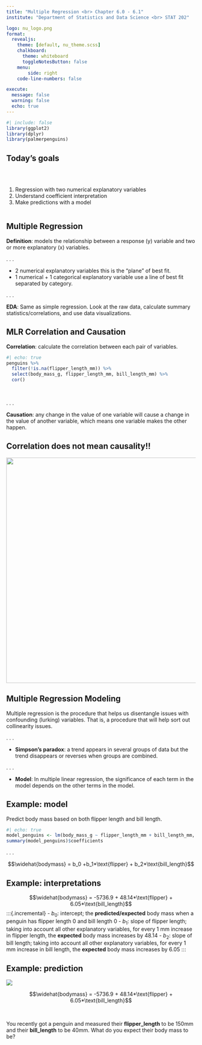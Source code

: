 ```yaml
---
title: "Multiple Regression <br> Chapter 6.0 - 6.1"
institute: "Department of Statistics and Data Science <br> STAT 202"

logo: nu_logo.png
format: 
  revealjs:
    theme: [default, nu_theme.scss]
    chalkboard:
      theme: whiteboard
      toggleNotesButton: false
    menu:
        side: right
    code-line-numbers: false

execute:
  message: false
  warning: false
  echo: true
---
```


```r
#| include: false
library(ggplot2)
library(dplyr)
library(palmerpenguins)
```

## Today's goals {background-image="images_horst/comics/graphing_relationship.png" background-size="400px" background-opacity="50%" background-position="85% 50%"}

<br/>

::: columns
::: {.column width="60%"}
1.  Regression with two numerical explanatory variables
2.  Understand coefficient interpretation
3.  Make predictions with a model
:::
:::

## Multiple Regression

**Definition**: models the relationship between a response (y) variable and two or more explanatory (x) variables.

. . .

-   2 numerical explanatory variables this is the "plane" of best fit.
-   1 numerical + 1 categorical explanatory variable use a line of best fit separated by category.

. . .

**EDA**: Same as simple regression. Look at the raw data, calculate summary statistics/correlations, and use data visualizations.

## MLR Correlation and Causation

**Correlation**: calculate the correlation between each pair of variables.

```r
#| echo: true
penguins %>% 
  filter(!is.na(flipper_length_mm)) %>% 
  select(body_mass_g, flipper_length_mm, bill_length_mm) %>%
  cor()
```

<br>

. . .

**Causation**: any change in the value of one variable will cause a change in the value of another variable, which means one variable makes the other happen.

## Correlation does not mean causality!!

<center>![](images_lecture/icecream_drownings.png){#id .class width="650px" height="600px"}</center>

## Multiple Regression Modeling

Multiple regression is the procedure that helps us disentangle issues with confounding (lurking) variables. That is, a procedure that will help sort out collinearity issues.

. . .

-   **Simpson's paradox**: a trend appears in several groups of data but the trend disappears or reverses when groups are combined.

. . .

-   **Model**: In multiple linear regression, the significance of each term in the model depends on the other terms in the model.

## Example: model

Predict body mass based on both flipper length and bill length.

```r
#| echo: true
model_penguins <- lm(body_mass_g ~ flipper_length_mm + bill_length_mm, data = penguins)
summary(model_penguins)$coefficients
```

. . .

$$\widehat{bodymass} = b_0 +b_1*\text{flipper} + b_2*\text{bill_length}$$

## Example: interpretations

$$\widehat{bodymass} = -5736.9 + 48.14*\text{flipper} + 6.05*\text{bill_length}$$
:::{.incremental}
-   $b_0$: intercept; the **predicted/expected** body mass when a penguin has flipper length 0 and bill length 0
-   $b_1$: slope of flipper length; taking into account all other explanatory variables, for every 1 mm increase in flipper length, the **expected** body mass increases by $48.14$
-   $b_2$: slope of bill length; taking into account all other explanatory variables, for every 1 mm increase in bill length, the **expected** body mass increases by $6.05$
:::


## Example: prediction

::: {.absolute top="0%" left="90%" width="100"}
![](images_lecture/participate_icon.png)
:::

$$\widehat{bodymass} = -5736.9 + 48.14*\text{flipper} + 6.05*\text{bill_length}$$

<br>

You recently got a penguin and measured their **flipper_length** to be 150mm and their **bill_length** to be 40mm. What do you expect their body mass to be?


